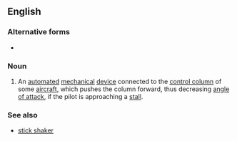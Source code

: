 ==English==
{{wikipedia}}

===Alternative forms===
* {{l|en|stickpusher}}

===Noun===
{{en-noun}}
# {{lb|en|aviation}} An [[automated]] [[mechanical]] [[device]] connected to the [[control column]] of some [[aircraft]], which pushes the column forward, thus decreasing [[angle of attack]], if the pilot is approaching a [[stall]].

===See also===
* [[stick shaker]]